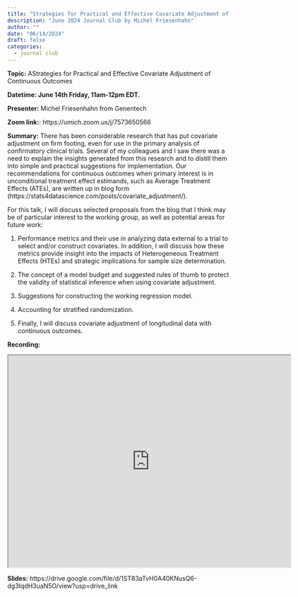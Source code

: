 ```yaml
---
title: "Strategies for Practical and Effective Covariate Adjustment of Continuous Outcomes"
description: "June 2024 Journal Club by Michel Friesenhahn"
author: ""
date: "06/14/2024"
draft: false
categories:
  - journal club
---
```


**Topic:** AStrategies for Practical and Effective Covariate Adjustment of Continuous Outcomes

**Datetime: June 14th Friday, 11am-12pm EDT.**

**Presenter:** Michel Friesenhahn from Genentech

**Zoom link:**: https://umich.zoom.us/j/7573650566

**Summary:** There has been considerable research that has put covariate adjustment on firm footing, even for use in the primary analysis of confirmatory clinical trials. Several of my colleagues and I saw there was a need to explain the insights generated from this research and to distill them into simple and practical suggestions for implementation. Our recommendations for continuous outcomes when primary interest is in unconditional treatment effect estimands, such as Average Treatment Effects (ATEs), are written up in blog form (https://stats4datascience.com/posts/covariate_adjustment/).

For this talk, I will discuss selected proposals from the blog that I think may be of particular interest to the working group, as well as potential areas for future work:

1. Performance metrics and their use in analyzing data external to a trial to select and/or construct covariates. In addition, I will discuss how these metrics provide insight into the impacts of Heterogeneous Treatment Effects (HTEs) and strategic implications for sample size determination.

2. The concept of a model budget and suggested rules of thumb to protect the validity of statistical inference when using covariate adjustment.

3. Suggestions for constructing the working regression model.

4. Accounting for stratified randomization.

5. Finally, I will discuss covariate adjustment of longitudinal data with continuous outcomes.


**Recording:** 
```{=html}
<iframe src="https://drive.google.com/file/d/13_lHEYOOG_8PGRZ43GmP2O7OkMrDXDVq/preview" width="640" height="480" allowfullscreen="true" allow="autoplay"></iframe>
```

**Slides:** https://drive.google.com/file/d/1ST83aTvH0A40KNusQ6-dg3IqdH3uaN5O/view?usp=drive_link

```{=html}
<script src="https://giscus.app/client.js"
        data-repo="carswg/carswg.github.io"
        data-repo-id="R_kgDOLX8xOg"
        data-category="General"
        data-category-id="DIC_kwDOLX8xOs4CeZQB"
        data-mapping="title"
        data-strict="1"
        data-reactions-enabled="1"
        data-emit-metadata="0"
        data-input-position="bottom"
        data-theme="light_high_contrast"
        data-lang="en"
        crossorigin="anonymous"
        async>
</script>
```

